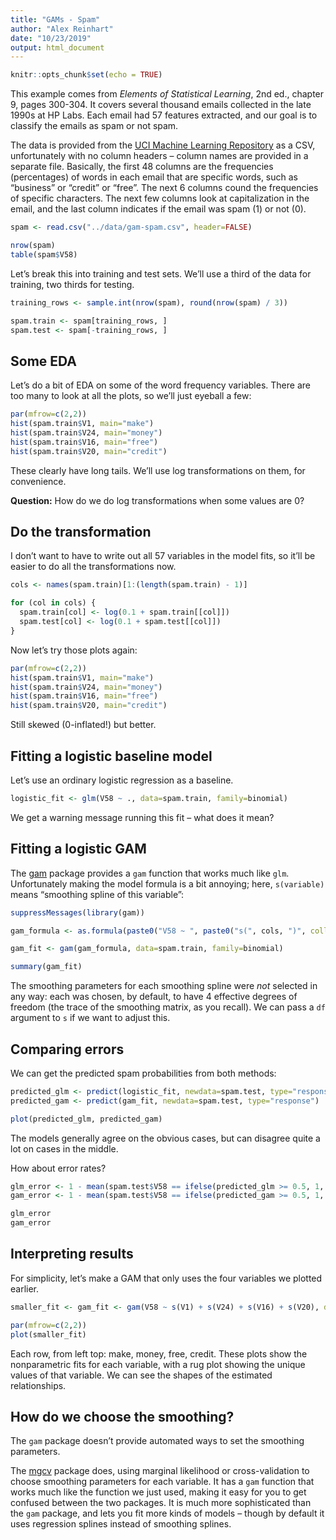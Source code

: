 ```yaml
---
title: "GAMs - Spam"
author: "Alex Reinhart"
date: "10/23/2019"
output: html_document
---
```


```r
knitr::opts_chunk$set(echo = TRUE)
```

This example comes from *Elements of Statistical Learning*, 2nd ed., chapter 9, pages 300-304. It covers several thousand emails collected in the late 1990s at HP Labs. Each email had 57 features extracted, and our goal is to classify the emails as spam or not spam.

The data is provided from the [UCI Machine Learning Repository](https://archive.ics.uci.edu/ml/datasets/spambase) as a CSV, unfortunately with no column headers -- column names are provided in a separate file. Basically, the first 48 columns are the frequencies (percentages) of words in each email that are specific words, such as "business" or "credit" or "free". The next 6 columns cound the frequencies of specific characters. The next few columns look at capitalization in the email, and the last column indicates if the email was spam (1) or not (0).

```r
spam <- read.csv("../data/gam-spam.csv", header=FALSE)

nrow(spam)
table(spam$V58)
```

Let's break this into training and test sets. We'll use a third of the data for training, two thirds for testing.

```r
training_rows <- sample.int(nrow(spam), round(nrow(spam) / 3))

spam.train <- spam[training_rows, ]
spam.test <- spam[-training_rows, ]
```

## Some EDA

Let's do a bit of EDA on some of the word frequency variables. There are too many to look at all the plots, so we'll just eyeball a few:

```r
par(mfrow=c(2,2))
hist(spam.train$V1, main="make")
hist(spam.train$V24, main="money")
hist(spam.train$V16, main="free")
hist(spam.train$V20, main="credit")
```

These clearly have long tails. We'll use log transformations on them, for convenience.

**Question:** How do we do log transformations when some values are 0?

## Do the transformation

I don't want to have to write out all 57 variables in the model fits, so it'll be easier to do all the transformations now.

```r
cols <- names(spam.train)[1:(length(spam.train) - 1)]

for (col in cols) {
  spam.train[col] <- log(0.1 + spam.train[[col]])
  spam.test[col] <- log(0.1 + spam.test[[col]])
}
```

Now let's try those plots again:

```r
par(mfrow=c(2,2))
hist(spam.train$V1, main="make")
hist(spam.train$V24, main="money")
hist(spam.train$V16, main="free")
hist(spam.train$V20, main="credit")
```

Still skewed (0-inflated!) but better.

## Fitting a logistic baseline model

Let's use an ordinary logistic regression as a baseline.

```r
logistic_fit <- glm(V58 ~ ., data=spam.train, family=binomial)
```

We get a warning message running this fit -- what does it mean?

## Fitting a logistic GAM

The [gam](https://cran.r-project.org/package=gam) package provides a `gam` function that works much like `glm`. Unfortunately making the model formula is a bit annoying; here, `s(variable)` means "smoothing spline of this variable":

```r
suppressMessages(library(gam))

gam_formula <- as.formula(paste0("V58 ~ ", paste0("s(", cols, ")", collapse=" + ")))

gam_fit <- gam(gam_formula, data=spam.train, family=binomial)

summary(gam_fit)
```

The smoothing parameters for each smoothing spline were *not* selected in any way: each was chosen, by default, to have 4 effective degrees of freedom (the trace of the smoothing matrix, as you recall). We can pass a `df` argument to `s` if we want to adjust this.

## Comparing errors

We can get the predicted spam probabilities from both methods:

```r
predicted_glm <- predict(logistic_fit, newdata=spam.test, type="response")
predicted_gam <- predict(gam_fit, newdata=spam.test, type="response")

plot(predicted_glm, predicted_gam)
```

The models generally agree on the obvious cases, but can disagree quite a lot on cases in the middle.

How about error rates?

```r
glm_error <- 1 - mean(spam.test$V58 == ifelse(predicted_glm >= 0.5, 1, 0))
gam_error <- 1 - mean(spam.test$V58 == ifelse(predicted_gam >= 0.5, 1, 0))

glm_error
gam_error
```

## Interpreting results

For simplicity, let's make a GAM that only uses the four variables we plotted earlier.

```r
smaller_fit <- gam_fit <- gam(V58 ~ s(V1) + s(V24) + s(V16) + s(V20), data=spam.train, family=binomial)

par(mfrow=c(2,2))
plot(smaller_fit)
```

Each row, from left top: make, money, free, credit. These plots show the nonparametric fits for each variable, with a rug plot showing the unique values of that variable. We can see the shapes of the estimated relationships.

## How do we choose the smoothing?

The `gam` package doesn't provide automated ways to set the smoothing parameters.

The [mgcv](https://cran.r-project.org/package=mgcv) package does, using marginal likelihood or cross-validation to choose smoothing parameters for each variable. It has a `gam` function that works much like the function we just used, making it easy for you to get confused between the two packages. It is much more sophisticated than the `gam` package, and lets you fit more kinds of models -- though by default it uses regression splines instead of smoothing splines.

